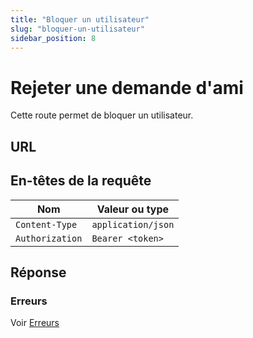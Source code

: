 ```yaml
---
title: "Bloquer un utilisateur"
slug: "bloquer-un-utilisateur"
sidebar_position: 8
---
```



# Rejeter une demande d'ami

Cette route permet de bloquer un utilisateur.

## URL

<HttpMethod method="PATCH" route="/v1/friendship/block/:userId"/>

## En-têtes de la requête

| Nom      |        Valeur ou type                  |
|-----------|------------------------------|
| `Content-Type`     | `application/json`            |
| `Authorization`     | `Bearer <token>`            |


## Réponse


### Erreurs

Voir [Erreurs](../../reponses/errors.mdx)